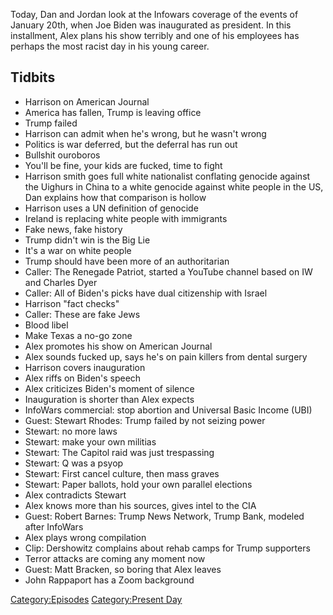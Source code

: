 {{Episode
    | title           = Inauguration 2021
    | caption         = [https://knowledgefight.libsyn.com/524-inauguration-2021 Listen to this episode on Libsyn]
    | episodeNumber   = 524
    | length          = 01:58:42
    | airDate         = January 25, 2021
    | coverageDate    = January 20, 2021
    | episodeType     = [[:Category:Present Day|Present Day]]
    | appearance      = [[Harrison Smith]], [[The Renegade Patriot]], [[Charles Dyer]], [[Stewart Rhodes]], [[Robert Barnes]], [[Alan Dershowitz]], [[Matt Bracken]], [[John Rappaport]]
    | previousEpisode = [[523: January 18-19, 2021]]
    | nextEpisode     = [[525: January 27, 2021]]
}}

{{Stub}}

Today, Dan and Jordan look at the Infowars coverage of the events of January 20th, when Joe Biden was inaugurated as president. In this installment, Alex plans his show terribly and one of his employees has perhaps the most racist day in his young career.

==Tidbits==

*Harrison on American Journal
*America has fallen, Trump is leaving office
*Trump failed
*Harrison can admit when he's wrong, but he wasn't wrong
*Politics is war deferred, but the deferral has run out
*Bullshit ouroboros
*You'll be fine, your kids are fucked, time to fight
*Harrison smith goes full white nationalist  conflating genocide against the Uighurs in China to a white genocide against white people in the US, Dan explains how that comparison is hollow
*Harrison uses a UN definition of genocide
*Ireland is replacing white people with immigrants
*Fake news, fake history
*Trump didn't win is the Big Lie
*It's a war on white people
*Trump should have been more of an authoritarian
*Caller: The Renegade Patriot, started a YouTube channel based on IW and Charles Dyer
*Caller: All of Biden's picks have dual citizenship with Israel
*Harrison "fact checks"
*Caller: These are fake Jews
*Blood libel
*Make Texas a no-go zone
*Alex promotes his show on American Journal
*Alex sounds fucked up, says he's on pain killers from dental surgery
*Harrison covers inauguration
*Alex riffs on Biden's speech
*Alex criticizes Biden's moment of silence
*Inauguration is shorter than Alex expects
*InfoWars commercial: stop abortion and Universal Basic Income (UBI)
*Guest: Stewart Rhodes: Trump failed by not seizing power
*Stewart: no more laws
*Stewart: make your own militias
*Stewart: The Capitol raid was just trespassing
*Stewart: Q was a psyop
*Stewart: First cancel culture, then mass graves
*Stewart: Paper ballots, hold your own parallel elections
*Alex contradicts Stewart
*Alex knows more than his sources, gives intel to the CIA
*Guest: Robert Barnes: Trump News Network, Trump Bank, modeled after InfoWars
*Alex plays wrong compilation
*Clip: Dershowitz complains about rehab camps for Trump supporters
*Terror attacks are coming any moment now
*Guest: Matt Bracken, so boring that Alex leaves
*John Rappaport has a Zoom background

[[Category:Episodes]]
[[Category:Present Day]]